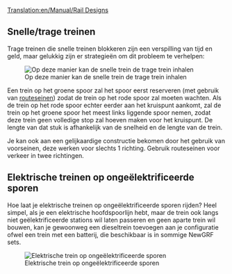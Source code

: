 [[Translation:en/Manual/Rail Designs]]
{{nl/Inhoudsopgave}}
==Snelle/trage treinen==
Trage treinen die snelle treinen blokkeren zijn een verspilling van tijd en geld, maar gelukkig zijn er strategieën om dit probleem te verhelpen:

[[File:en/Rail design1.png|center|frame|Op deze manier kan de snelle trein de trage trein inhalen]]

Een trein op het groene spoor zal het spoor eerst reserveren (met gebruik van [[nl/Manual/Seinen#Routeseinen|routeseinen]]) zodat de trein op het rode spoor zal moeten wachten. Als de trein op het rode spoor echter eerder aan het kruispunt aankomt, zal de trein op het groene spoor het meest links liggende spoor nemen, zodat deze trein geen volledige stop zal hoeven maken voor het kruispunt. De lengte van dat stuk is afhankelijk van de snelheid en de lengte van de trein.

Je kan ook aan een gelijkaardige constructie bekomen door het gebruik van voorseinen, deze werken voor slechts 1 richting. Gebruik routeseinen voor verkeer in twee richtingen.

==Elektrische treinen op ongeëlektrificeerde sporen==

Hoe laat je elektrische treinen op ongeëlektrificeerde sporen rijden? Heel simpel, als je een elektrische hoofdspoorlijn hebt, maar de trein ook langs niet geëlektrificeerde stations wil laten passeren en geen aparte trein wil bouwen, kan je gewoonweg een dieseltrein toevoegen aan je configuratie ofwel een trein met een batterij, die beschikbaar is in sommige NewGRF sets.

[[File:en/Snapshot7.png|frame|center|Elektrische trein op ongeëlektrificeerde sporen]]